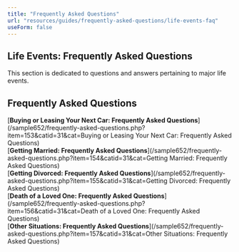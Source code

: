 ```yaml
---
title: "Frequently Asked Questions"
url: "resources/guides/frequently-asked-questions/life-events-faq"
useForm: false
---
```



Life Events: Frequently Asked Questions
---------------------------------------

  
This section is dedicated to questions and answers pertaining to major life events.  
  

Frequently Asked Questions
--------------------------


[**Buying or Leasing Your Next Car: Frequently Asked Questions**](/sample652/frequently-asked-questions.php?item=153&catid=31&cat=Buying or Leasing Your Next Car: Frequently Asked Questions)  
[**Getting Married: Frequently Asked Questions**](/sample652/frequently-asked-questions.php?item=154&catid=31&cat=Getting Married: Frequently Asked Questions)  
[**Getting Divorced: Frequently Asked Questions**](/sample652/frequently-asked-questions.php?item=155&catid=31&cat=Getting Divorced: Frequently Asked Questions)  
[**Death of a Loved One: Frequently Asked Questions**](/sample652/frequently-asked-questions.php?item=156&catid=31&cat=Death of a Loved One: Frequently Asked Questions)  
[**Other Situations: Frequently Asked Questions**](/sample652/frequently-asked-questions.php?item=157&catid=31&cat=Other Situations: Frequently Asked Questions)  